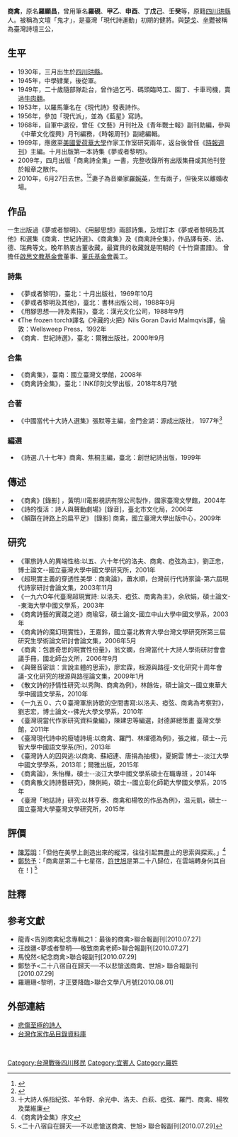 {{Infobox Writer 
| name        = 羅顯昌
| image       = Shang Chin.jpg
| imagesize   = 250px
| caption     =
| pseudonym   = 商禽、羅硯、甲乙、申酉、丁戊己、壬癸
| nationality = {{ROC}}
| birth_date  = {{birth date|1930|3|11}}
| birth_place = {{ROC|四川省}}[[珙縣|珙縣]]巡場鎮
| death_date  = {{death date and age|2010|6|27|1930|3|11}}
| death_place = {{TWN}}
| occupation  = 詩人
| period      = 
| genre       = 超現代、散文詩
| subject     =
| movement    =
| notableworks=
| children    = 2子
| influences  =
| influenced  =
| signature   =
| website     =
| footnotes   =}}

'''商禽'''{{BD|1930年|3月11日|2010年|6月27日}}，原名'''羅顯昌'''，曾用筆名'''羅硯'''、'''甲乙'''、'''申酉'''、'''丁戊己'''、'''壬癸'''等，原籍[[四川|四川]][[珙縣|珙縣]]人。被稱為文壇「鬼才」，是臺灣「現代詩運動」初期的健將。與[[楚戈|楚戈]]、[[辛鬱|辛鬱]]被稱為臺灣詩壇三公，

== 生平 ==
*1930年，三月出生於[[四川|四川]][[珙縣|珙縣]]。
*1945年，中學肄業，後從軍。
*1949年，二十歲隨部隊赴台，曾作過乞丐、碼頭臨時工、園丁、卡車司機，賣過[[牛肉麵|牛肉麵]]。
*1953年，以羅馬筆名在《現代詩》發表詩作。
*1956年，參加「現代派」，並為《藍星》寫詩。
*1968年，自軍中退役，曾任《文藝》月刊社及《青年戰士報》副刊助編，參與《中華文化復興》月刊編務，《時報周刊》副總編輯。
*1969年，應邀至[[美國|美國]][[愛荷華大學|愛荷華大學]]作家工作室研究兩年，返台後曾任《[[時報週刊|時報週刊]]》主編。十月出版第一本詩集《夢或者黎明》。
*2009年，四月出版「商禽詩全集」一書，完整收錄所有出版集冊或其他刊登於報章之散作。
*2010年，6月27日去世。<ref>{{cite web|url=http://blog.sina.com.cn/s/blog_686dc3850100kdua.html|title=【讣告】台湾著名诗人商禽逝世|author=人物研究|access-date=2017-10-13|date=2010-06-30|archive-date=2019-08-07|archive-url=https://web.archive.org/web/20190807222559/http://blog.sina.com.cn/s/blog_686dc3850100kdua.html|dead-url=no}}</ref><ref>{{cite web|url=http://www.worldjournal.com/5214738/article-%E3%80%8A%E8%80%81%E7%85%A7%E7%89%87%E8%AA%AA%E6%95%85%E4%BA%8B%E3%80%8B%E6%87%B7%E5%BF%B5%E8%A9%A9%E4%BA%BA%E5%95%86%E7%A6%BD/?ref=%E8%97%9D%E6%96%87_%E4%B8%8A%E4%B8%8B%E5%8F%A4%E4%BB%8A|title=《老照片說故事》懷念詩人商禽|author=王育梅|access-date=2017-10-13|date=2017-10-12}}{{Dead link|date=2019年4月 |bot=InternetArchiveBot |fix-attempted=yes }}</ref>妻子為音樂家[[羅婉英|羅婉英]]，生有兩子，但後來以離婚收場。

==作品==
一生出版過《夢或者黎明》、《用腳思想》兩部詩集，及增訂本《夢或者黎明及其他》和選集《商禽．世紀詩選》、《商禽集》及《商禽詩全集》，作品譯有英、法、德、瑞典等文。﻿﻿﻿晚年熱衷古董收藏，最寶貝的收藏就是明朝的《十竹齋畫譜》。
曾擔任[[啟思文教基金會|啟思文教基金會]]董事、[[董氏基金會|董氏基金會]]義工。
===詩集===
*《夢或者黎明》，臺北：十月出版社，1969年10月  
*《夢或者黎明及其他》，臺北：書林出版公司，1988年9月  
*《用腳思想──詩及素描》，臺北：漢光文化公司，1988年9月 
*《The frozen torch》譯名《冷藏的火把》Nils Goran David Malmqvis譯，倫敦：Wellsweep Press，1992年
*《商禽．世紀詩選》，臺北：爾雅出版社，2000年9月 
===合集===  
*《商禽集》，臺南：國立臺灣文學館，2008年
*《商禽詩全集》，臺北：INK印刻文學出版，2018年8月7號

===合著===  
*《中國當代十大詩人選集》張默等主編，金門金湖：源成出版社， 1977年<ref>十大詩人係指紀弦、羊令野、余光中、洛夫、白萩、瘂弦、羅門、商禽、楊牧及葉維廉 </ref>
===編選===  
*《詩選.八十七年》商禽、焦桐主編，臺北：創世紀詩出版，1999年

==傳述==
*《商禽》[錄影] ，黃明川電影視訊有限公司製作，國家臺灣文學館，2004年
*《詩的復活：詩人與聲動劇場》[錄音]，臺北市文化局，2006年 
*《顛躓在詩路上的扁平足》 [錄影] 商禽，國立臺灣大學出版中心，2009年 
==研究==
*《軍旅詩人的異端性格:以五、六十年代的洛夫、商禽、瘂弦為主》，劉正忠，博士論文--國立臺灣大學中國文學研究所，2001年  
*《超現實主義的穿透性美學：商禽論》，蕭水順，台灣前行代詩家論-第六屆現代詩家研討會論文集，2003年11月
*《一九六O年代臺灣超現實詩: 以洛夫、瘂弦、商禽為主》，余欣娟，碩士論文--東海大學中國文學系，2003年  
*《商禽詩藝的實踐之道》商瑜容，碩士論文-國立中山大學中國文學系，2003年
*《商禽詩的魔幻現實性》，王嘉鈴，國立臺北教育大學台灣文學研究所第三屆研究生學術論文研討會論文集，2006年5月
*《商禽：包裹奇思的現實性份量》，翁文嫻，台灣當代十大詩人學術研討會會議手冊，國北師台文所，2006年9月
*《與聲音密談：言說主體的思索》，廖宏霖，根源與路徑-文化研究十周年會議-文化研究的根源與路徑論文集，2009年1月
*《散文詩的抒情性研究:以秀陶、商禽為例》，林餘佐，碩士論文--國立東華大學中國語文學系，2010年  
*《一九五０、六０臺灣軍旅詩歌的空間書寫:以洛夫、瘂弦、商禽為考察對》，劉志宏，博士論文--佛光大學文學系，2010年
*《臺灣現當代作家研究資料彙編》，陳建忠等編選，封德屏總策畫 臺灣文學館，2011年
*《臺灣現代詩中的廢墟詩境:以商禽、羅門、林燿德為例》，張之維，碩士--元智大學中國語文學系(所)，2013年  
*《臺灣詩人的囚與逃:以商禽、蘇紹連、唐捐為抽樣》，夏婉雲 博士--淡江大學中國文學學系，2013年；爾雅出版，2015年
*《商禽論》，朱怡樺，碩士--淡江大學中國文學系碩士在職專班 ，2014年 
*《商禽散文詩詩藝研究》，陳俐純，碩士--國立彰化師範大學國文學系，2015年 
*《臺灣「地誌詩」研究:以林亨泰、商禽和楊牧的作品為例》，温元凱，碩士--國立臺灣大學臺灣文學研究所，2015年 
== 評價==
*[[陳芳明|陳芳明]]：「但他在美學上創造出來的縱深，往往引起無盡止的思索與探索。」<ref>《商禽詩全集》序文</ref>
*[[鄭愁予|鄭愁予]]：「商禽是第二十七星宿，[[許世旭|許世旭]]是第二十八歸位，在雲端轉身何其自在！] <ref><二十八宿自在歸天──不以悲愴送商禽、世旭>	聯合報副刊[2010.07.29]</ref>
== 註釋 ==
{{Reflist|2}}
== 参考文獻==
*龍青<告別商禽紀念專輯之1：最後的商禽>聯合報副刊[2010.07.27]
*汪啟疆<夢或者黎明──敬致商禽老師>聯合報副刊[2010.07.27]
*馬悅然<紀念商禽>聯合報副刊[2010.07.29]  
*鄭愁予<二十八宿自在歸天──不以悲愴送商禽、世旭>	聯合報副刊[2010.07.29]
*羅珊珊<黎明，才正要降臨>聯合文學八月號[2010.08.01]

== 外部連結 ==
*[https://web.archive.org/web/20100716210709/http://news.chinatimes.com/reading/0%2C5251%2C110513x112010062900409%2C00.html 悲傷至極的詩人]
*[https://db.nmtl.gov.tw/site4/s6/writerinfo?id=1235 台灣作家作品目錄資料庫] {{Wayback|url=https://db.nmtl.gov.tw/site4/s6/writerinfo?id=1235 |date=20211231103019 }}

{{DEFAULTSORT:Shang商禽}}
[[Category:台灣戰後四川移民|Category:台灣戰後四川移民]]
[[Category:宜賓人|Category:宜賓人]]
[[Category:羅姓|Category:羅姓]]
﻿﻿﻿﻿﻿﻿